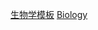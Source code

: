 {{Catnav|頁面分類|總類|維基百科模板|條目信息與編輯模板|小作品模板|自然科學小作品模板}}

[[Category:生物学模板|]]
[[Category:自然科學小作品模板|Biology]]